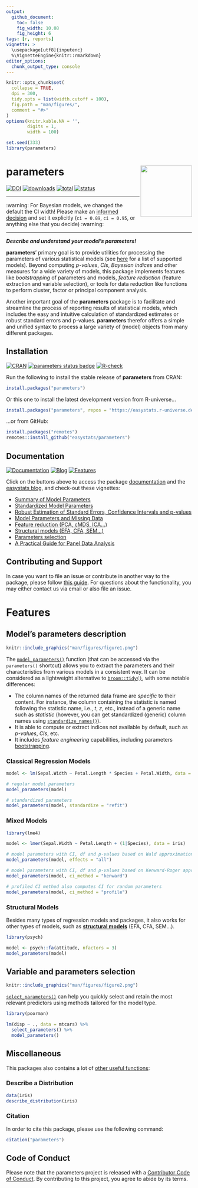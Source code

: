 ```yaml
---
output: 
  github_document:
    toc: false
    fig_width: 10.08
    fig_height: 6
tags: [r, reports]
vignette: >
  \usepackage[utf8]{inputenc}
  %\VignetteEngine{knitr::rmarkdown}
editor_options: 
  chunk_output_type: console
---
```


```r
knitr::opts_chunk$set(
  collapse = TRUE,
  dpi = 300,
  tidy.opts = list(width.cutoff = 100),
  fig.path = "man/figures/",
  comment = "#>"
)
options(knitr.kable.NA = '',
        digits = 1,
        width = 100)

set.seed(333)
library(parameters)
```

# parameters <img src="man/figures/logo.png" align="right" height="139" />

[![DOI](https://joss.theoj.org/papers/10.21105/joss.02445/status.svg)](https://doi.org/10.21105/joss.02445)
[![downloads](http://cranlogs.r-pkg.org/badges/parameters)](https://cran.r-project.org/package=parameters)
[![total](https://cranlogs.r-pkg.org/badges/grand-total/parameters)](https://cranlogs.r-pkg.org/) 
[![status](https://tinyverse.netlify.com/badge/parameters)](https://CRAN.R-project.org/package=parameters)

------------------------------------------------------------------------

:warning: For Bayesian models, we changed the default the CI width! Please make an [informed
decision](https://easystats.github.io/bayestestR/articles/credible_interval.html)
and set it explicitly (`ci = 0.89`, `ci = 0.95`, or anything else that
you decide) :warning:

------------------------------------------------------------------------

***Describe and understand your model's parameters!***

**parameters**' primary goal is to provide utilities for processing the parameters of various statistical models (see [here](https://easystats.github.io/insight/) for a list of supported models). Beyond computing *p-values*, *CIs*, *Bayesian indices* and other measures for a wide variety of models, this package implements features like *bootstrapping* of parameters and models, *feature reduction* (feature extraction and variable selection), or tools for data reduction like functions to perform cluster, factor or principal component analysis.

Another important goal of the **parameters** package is to facilitate and streamline the process of reporting results of statistical models, which includes the easy and intuitive calculation of standardized estimates or robust standard errors and p-values. **parameters** therefor offers a simple and unified syntax to process a large variety of (model) objects from many different packages.

## Installation

[![CRAN](http://www.r-pkg.org/badges/version/parameters)](https://cran.r-project.org/package=parameters) [![parameters status badge](https://easystats.r-universe.dev/badges/parameters)](https://easystats.r-universe.dev) [![R-check](https://github.com/easystats/parameters/workflows/R-check/badge.svg?branch=main)](https://github.com/easystats/parameters/actions)

Run the following to install the stable release of **parameters** from CRAN:

```r
install.packages("parameters")
```

Or this one to install the latest development version from R-universe...

```r
install.packages("parameters", repos = "https://easystats.r-universe.dev")
```

...or from GitHub:

```r
install.packages("remotes")
remotes::install_github("easystats/parameters")
```

## Documentation

[![Documentation](https://img.shields.io/badge/documentation-parameters-orange.svg?colorB=E91E63)](https://easystats.github.io/parameters/)
[![Blog](https://img.shields.io/badge/blog-easystats-orange.svg?colorB=FF9800)](https://easystats.github.io/blog/posts/)
[![Features](https://img.shields.io/badge/features-parameters-orange.svg?colorB=2196F3)](https://easystats.github.io/parameters/reference/index.html) 

Click on the buttons above to access the package [documentation](https://easystats.github.io/parameters/) and the [easystats blog](https://easystats.github.io/blog/posts/), and check-out these vignettes:

- [Summary of Model Parameters](https://easystats.github.io/parameters/articles/model_parameters.html)
- [Standardized Model Parameters](https://easystats.github.io/parameters/articles/model_parameters_standardized.html)
- [Robust Estimation of Standard Errors, Confidence Intervals and p-values](https://easystats.github.io/parameters/articles/model_parameters_robust.html)
- [Model Parameters and Missing Data](https://easystats.github.io/parameters/articles/model_parameters_mice.html)
- [Feature reduction (PCA, cMDS, ICA...)](https://easystats.github.io/parameters/articles/parameters_reduction.html)
- [Structural models (EFA, CFA, SEM...)](https://easystats.github.io/parameters/articles/efa_cfa.html)
- [Parameters selection](https://easystats.github.io/parameters/articles/parameters_selection.html)
- [A Practical Guide for Panel Data Analysis](https://easystats.github.io/parameters/articles/demean.html)

## Contributing and Support

In case you want to file an issue or contribute in another way to the package, please follow [this guide](https://github.com/easystats/parameters/blob/master/.github/CONTRIBUTING.md). For questions about the functionality, you may either contact us via email or also file an issue.


# Features
 
## Model's parameters description

```r
knitr::include_graphics("man/figures/figure1.png")
```

The [`model_parameters()`](https://easystats.github.io/parameters/articles/model_parameters.html) function (that can be accessed via the `parameters()` shortcut) allows you to extract the parameters and their characteristics from various models in a consistent way. It can be considered as a lightweight alternative to [`broom::tidy()`](https://github.com/tidymodels/broom), with some notable differences: 

- The column names of the returned data frame are *specific* to their content. For instance, the column containing the statistic is named following the statistic name, i.e., *t*, *z*, etc., instead of a generic name such as *statistic* (however, you can get standardized (generic) column names using [`standardize_names()`](https://easystats.github.io/insight/reference/standardize_names.html)).
- It is able to compute or extract indices not available by default, such as *p-values*, *CIs*, etc.
- It includes *feature engineering* capabilities, including parameters [bootstrapping](https://easystats.github.io/parameters/reference/bootstrap_parameters.html).


### Classical Regression Models

```r
model <- lm(Sepal.Width ~ Petal.Length * Species + Petal.Width, data = iris)

# regular model parameters
model_parameters(model)

# standardized parameters
model_parameters(model, standardize = "refit")
```

### Mixed Models

```r
library(lme4)

model <- lmer(Sepal.Width ~ Petal.Length + (1|Species), data = iris)

# model parameters with CI, df and p-values based on Wald approximation
model_parameters(model, effects = "all")

# model parameters with CI, df and p-values based on Kenward-Roger approximation
model_parameters(model, ci_method = "kenward")

# profiled CI method also computes CI for random parameters
model_parameters(model, ci_method = "profile")
```

### Structural Models

Besides many types of regression models and packages, it also works for other types of models, such as [**structural models**](https://easystats.github.io/parameters/articles/efa_cfa.html) (EFA, CFA, SEM...).

```r
library(psych)

model <- psych::fa(attitude, nfactors = 3)
model_parameters(model)
```



## Variable and parameters selection

```r
knitr::include_graphics("man/figures/figure2.png")
```

[`select_parameters()`](https://easystats.github.io/parameters/articles/parameters_selection.html) can help you quickly select and retain the most relevant predictors using methods tailored for the model type.

```r
library(poorman)

lm(disp ~ ., data = mtcars) %>% 
  select_parameters() %>% 
  model_parameters()
```

## Miscellaneous

This packages also contains a lot of [other useful functions](https://easystats.github.io/parameters/reference/index.html):

### Describe a Distribution

```r
data(iris)
describe_distribution(iris)
```

### Citation

In order to cite this package, please use the following command:

```r
citation("parameters")
```

## Code of Conduct
  
Please note that the parameters project is released with a [Contributor Code of Conduct](https://contributor-covenant.org/version/2/1/CODE_OF_CONDUCT.html). By contributing to this project, you agree to abide by its terms.